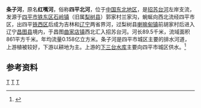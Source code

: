 {{Infobox river
| name               = 条子河
| name_native        = 
| image              = 
| image_size         = 
| image_caption      = 
| river_system       = [[辽河|辽河]]流域[[招苏台河|招苏台河]]水系
| progression        = 
| source1_location   = [[吉林省|吉林省]][[四平市|四平市]][[铁东区_(四平市)|铁东区]][[石岭镇_(四平市)|石岭镇]]郭家村兰家沟
| mouth_location     = [[辽宁省|辽宁省]][[昌图县|昌图县]][[曲家店镇|曲家店镇]]西北[[招苏台河|招苏台河]]
| altitude_difference= 
| basin_size         = 861 km<sup>2</sup>
| basin_countries    = {{PRC}}
| basin_cities       = 
| basin_landmarks    = 
| basin_population   = 
<!---------------------- PHYSIOGNOMY -->
| length             = 89.5 km
| discharge1_location= 
| discharge1_min     = 
| discharge1_avg     = 
| discharge1_max     = 
<!---------------------- FEATURES -->
| tributaries_left   = 南条子河
| tributaries_right  = 
| waterbodies        = [[下三台水库|下三台水库]]
| waterfalls         = 
| bridges            = 
| ports              = 
| custom_label       = 
| custom_data        = 
| extra              = 
}}
'''条子河'''，原名'''红嘴河'''，俗称'''四平北河'''，位于[[中国东北地区|中国东北地区]]，是[[招苏台河|招苏台河]]左岸支流，发源于[[四平市|四平市]][[铁东区_(四平市)|铁东区]][[石岭镇_(四平市)|石岭镇]]（旧属[[梨树县|梨树县]]）郭家村兰家沟，蜿蜒向西北流经四平市区，出四平[[铁西区_(四平市)|铁西区]]后成为吉林和[[辽宁|辽宁]]两省界河，过梨树县[[喇嘛甸镇_(梨树县)|喇嘛甸镇]]前胡家村后进入辽宁[[昌图县|昌图县]]境内，于昌图[[曲家店镇|曲家店镇]]西北汇入招苏台河。河长89.5千米，流域面积861平方千米。年均流量0.158亿立方米。条子河是四平市城区主要的排水河道，上游植被较好，下游以耕地为主。上游的[[下三台水库|下三台水库]]主要向四平市城区供水。<ref name="中国河湖大典">{{cite book zh |author=《[[中国河湖大典|中国河湖大典]]》编纂委员会 |title=《中国河湖大典·黑龙江、辽河卷》 |format=M |edition=1 |location=北京 |publisher=中国水利水电出版社 |date=2014年4月 |pages=252页 |id= ISBN 978-7-5170-1950-3}}</ref>

== 参考资料 ==
{{reflist}}
[[Category:辽河水系|T]]
[[Category:吉林河流|T]]
[[Category:辽宁河流|T]]